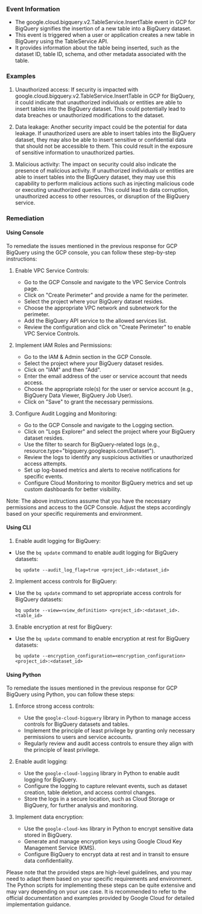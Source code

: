 
### Event Information

- The google.cloud.bigquery.v2.TableService.InsertTable event in GCP for BigQuery signifies the insertion of a new table into a BigQuery dataset.
- This event is triggered when a user or application creates a new table in BigQuery using the TableService API.
- It provides information about the table being inserted, such as the dataset ID, table ID, schema, and other metadata associated with the table.


### Examples

1. Unauthorized access: If security is impacted with google.cloud.bigquery.v2.TableService.InsertTable in GCP for BigQuery, it could indicate that unauthorized individuals or entities are able to insert tables into the BigQuery dataset. This could potentially lead to data breaches or unauthorized modifications to the dataset.

2. Data leakage: Another security impact could be the potential for data leakage. If unauthorized users are able to insert tables into the BigQuery dataset, they may also be able to insert sensitive or confidential data that should not be accessible to them. This could result in the exposure of sensitive information to unauthorized parties.

3. Malicious activity: The impact on security could also indicate the presence of malicious activity. If unauthorized individuals or entities are able to insert tables into the BigQuery dataset, they may use this capability to perform malicious actions such as injecting malicious code or executing unauthorized queries. This could lead to data corruption, unauthorized access to other resources, or disruption of the BigQuery service.

### Remediation

#### Using Console

To remediate the issues mentioned in the previous response for GCP BigQuery using the GCP console, you can follow these step-by-step instructions:

1. Enable VPC Service Controls:
   - Go to the GCP Console and navigate to the VPC Service Controls page.
   - Click on "Create Perimeter" and provide a name for the perimeter.
   - Select the project where your BigQuery dataset resides.
   - Choose the appropriate VPC network and subnetwork for the perimeter.
   - Add the BigQuery API service to the allowed services list.
   - Review the configuration and click on "Create Perimeter" to enable VPC Service Controls.

2. Implement IAM Roles and Permissions:
   - Go to the IAM & Admin section in the GCP Console.
   - Select the project where your BigQuery dataset resides.
   - Click on "IAM" and then "Add".
   - Enter the email address of the user or service account that needs access.
   - Choose the appropriate role(s) for the user or service account (e.g., BigQuery Data Viewer, BigQuery Job User).
   - Click on "Save" to grant the necessary permissions.

3. Configure Audit Logging and Monitoring:
   - Go to the GCP Console and navigate to the Logging section.
   - Click on "Logs Explorer" and select the project where your BigQuery dataset resides.
   - Use the filter to search for BigQuery-related logs (e.g., resource.type="bigquery.googleapis.com/Dataset").
   - Review the logs to identify any suspicious activities or unauthorized access attempts.
   - Set up log-based metrics and alerts to receive notifications for specific events.
   - Configure Cloud Monitoring to monitor BigQuery metrics and set up custom dashboards for better visibility.

Note: The above instructions assume that you have the necessary permissions and access to the GCP Console. Adjust the steps accordingly based on your specific requirements and environment.

#### Using CLI

1. Enable audit logging for BigQuery: 
- Use the `bq update` command to enable audit logging for BigQuery datasets: 
  ```
  bq update --audit_log_flag=true <project_id>:<dataset_id>
  ```

2. Implement access controls for BigQuery: 
- Use the `bq update` command to set appropriate access controls for BigQuery datasets: 
  ```
  bq update --view=<view_definition> <project_id>:<dataset_id>.<table_id>
  ```

3. Enable encryption at rest for BigQuery: 
- Use the `bq update` command to enable encryption at rest for BigQuery datasets: 
  ```
  bq update --encryption_configuration=<encryption_configuration> <project_id>:<dataset_id>
  ```

#### Using Python

To remediate the issues mentioned in the previous response for GCP BigQuery using Python, you can follow these steps:

1. Enforce strong access controls:
   - Use the `google-cloud-bigquery` library in Python to manage access controls for BigQuery datasets and tables.
   - Implement the principle of least privilege by granting only necessary permissions to users and service accounts.
   - Regularly review and audit access controls to ensure they align with the principle of least privilege.

2. Enable audit logging:
   - Use the `google-cloud-logging` library in Python to enable audit logging for BigQuery.
   - Configure the logging to capture relevant events, such as dataset creation, table deletion, and access control changes.
   - Store the logs in a secure location, such as Cloud Storage or BigQuery, for further analysis and monitoring.

3. Implement data encryption:
   - Use the `google-cloud-kms` library in Python to encrypt sensitive data stored in BigQuery.
   - Generate and manage encryption keys using Google Cloud Key Management Service (KMS).
   - Configure BigQuery to encrypt data at rest and in transit to ensure data confidentiality.

Please note that the provided steps are high-level guidelines, and you may need to adapt them based on your specific requirements and environment. The Python scripts for implementing these steps can be quite extensive and may vary depending on your use case. It is recommended to refer to the official documentation and examples provided by Google Cloud for detailed implementation guidance.

